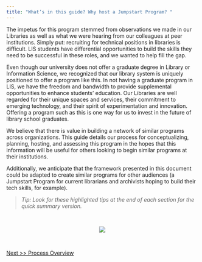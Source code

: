 ```yaml
---
title: "What’s in this guide? Why host a Jumpstart Program? "
---
```


The impetus for this program stemmed from observations we made in our Libraries as well as what we were hearing from our colleagues at peer institutions. Simply put: recruiting for technical positions in libraries is difficult. LIS students have differential opportunities to build the skills they need to be successful in these roles, and we wanted to help fill the gap. 

Even though our university does not offer a graduate degree in Library or Information Science, we recognized that our library system is uniquely positioned to offer a program like this. In not having a graduate program in LIS, we have the freedom and bandwidth to provide supplemental opportunities to enhance students’ education. Our Libraries are well regarded for their unique spaces and services, their commitment to emerging technology, and their spirit of experimentation and innovation. Offering a program such as this is one way for us to invest in the future of library school graduates. 

We believe that there is value in building a network of similar programs across organizations. This guide details our process for conceptualizing, planning, hosting, and assessing this program in the hopes that this information will be useful for others looking to begin similar programs at their institutions. 

Additionally, we anticipate that the framework presented in this document could be adapted to create similar programs for other audiences (a Jumpstart Program for current librarians and archivists hoping to build their tech skills, for example). 


> <i>Tip: Look for these highlighted tips at the end of each section for the quick summary version.</i> 

<br>

<center>
![](./images/jumpstart_stock_1.jpg)
</center>

<br>

[Next >> Process Overview](https://ncsu-libraries.github.io/jumpstart-framework/timeline.html)